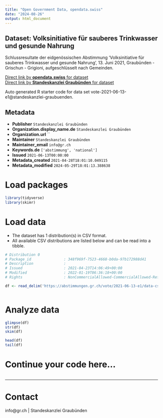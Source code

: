 ```yaml
---
title: "Open Government Data, opendata.swiss"
date: "2024-08-26"
output: html_document
---
```


## Dataset: Volksinitiative für sauberes Trinkwasser und gesunde Nahrung

Schlussresultate der eidgenössischen Abstimmung 'Volksinitiative für sauberes Trinkwasser und gesunde Nahrung', 13. Juni 2021, Graubünden - Grischun - Grigioni, aufgeschlüsselt nach Gemeinden.

[Direct link by **opendata.swiss** for dataset](https://opendata.swiss/de/dataset/volksinitiative-fur-sauberes-trinkwasser-und-gesunde-nahrung)<br>
[Direct link by **Standeskanzlei Graubünden** for dataset](https://abstimmungen.gr.ch/vote/2021-06-13-e1/data)

Auto generated R starter code for data set vote-2021-06-13-e1@standeskanzlei-graubuenden.

## Metadata

- **Publisher** `Standeskanzlei Graubünden`
- **Organization.display_name.de** `Standeskanzlei Graubünden`
- **Organization.url** ``
- **Maintainer** `Standeskanzlei Graubünden`
- **Maintainer_email** `info@gr.ch`
- **Keywords.de** `['abstimmung', 'national']`
- **Issued** `2021-06-13T00:00:00`
- **Metadata_created** `2021-04-28T18:01:10.049115`
- **Metadata_modified** `2024-05-29T18:01:13.388638`


# Load packages

```r

library(tidyverse)
library(skimr)

```

# Load data

-   The dataset has 1 distribution(s) in CSV format.
-   All available CSV distributions are listed below and can be read into a tibble.

```r

# Distribution 0
# Package_id               : 348f969f-7523-4668-b0da-97b172988d41
# Description              : 
# Issued                   : 2021-04-23T14:06:49+00:00
# Modified                 : 2022-01-19T06:36:18+00:00
# Rights                   : NonCommercialAllowed-CommercialAllowed-ReferenceRequired

df <- read_delim('https://abstimmungen.gr.ch/vote/2021-06-13-e1/data-csv')



```

# Analyze data

```r

glimpse(df)
str(df)
skim(df)

head(df)
tail(df)

```

# Continue your code here...

```r

```

------------------------------------------------------------------------

# Contact

info@gr.ch | Standeskanzlei Graubünden
